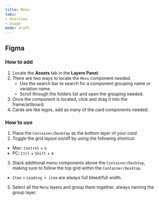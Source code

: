 ```yaml
---
title: Menu
tabs: 
- Overview
- Usage
mode: draft
---
```



## Figma

### How to add

1. Locate the **Assets** tab in the **Layers Panel**.
2. There are two ways to locate the `Menu` component needed. 
	* Use the search bar to search for a component grouping name or variation name.
	* Scroll through the folders list and open the grouping needed.
3. Once the component is located, click and drag it into the frame/artboard. 
4. Cards are like legos, add as many of the card components needed.


### How to use

1. Place the `Container/Desktop` as the bottom *layer* of your *card*. 
2. Toggle the grid layout on/off by using the following shortcut:
  * Mac: `Control` + `G`
  * PC: `Ctrl` + `Shift` + `4`
3. Stack additional *menu* components above the `Container/Desktop`, making sure to follow the top grid within the `Container/Desktop`. 
  * `Item` + `Leading + item` are always full bleed/full width. 
5. Select all the `Menu` layers and group them together, always naming the group layer.  
